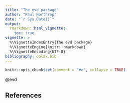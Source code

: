 ```yaml
---
title: "The evd package"
author: "Paul Northrop"
date: "`r Sys.Date()`"
output: 
  rmarkdown::html_vignette:
    toc: true
vignette: >
  %\VignetteIndexEntry{The evd package}
  %\VignetteEngine{knitr::rmarkdown}
  %\VignetteEncoding{UTF-8}
bibliography: oolax.bib
---
```


```r
knitr::opts_chunk$set(comment = "#>", collapse = TRUE)
```

@evd

## References

<script type="text/x-mathjax-config">
   MathJax.Hub.Config({  "HTML-CSS": { minScaleAdjust: 125, availableFonts: [] }  });
</script>

